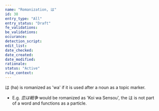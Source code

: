 ```yaml
---
name: "Romanization, は"
id: 38
entry_type: "All"
entry_status: "Draft"
fe_validations:
be_validations:
occurance:
detection_script:
edit_list:
date_checked:
date_created:
date_modified:
rationale:
status: "Active"
rule_context:
---
```

は (ha) is romanized as 'wa' if it is used after a noun as a topic marker. 

- E.g. *恋は戦争* would be romanized as 'Koi wa Sensou', the は is not part of a word and functions as a particle.